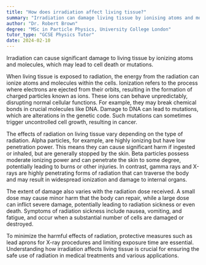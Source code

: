 ```yaml
---
title: "How does irradiation affect living tissue?"
summary: "Irradiation can damage living tissue by ionising atoms and molecules, potentially causing cell death or mutations."
author: "Dr. Robert Brown"
degree: "MSc in Particle Physics, University College London"
tutor_type: "GCSE Physics Tutor"
date: 2024-02-10
---
```


Irradiation can cause significant damage to living tissue by ionizing atoms and molecules, which may lead to cell death or mutations.

When living tissue is exposed to radiation, the energy from the radiation can ionize atoms and molecules within the cells. Ionization refers to the process where electrons are ejected from their orbits, resulting in the formation of charged particles known as ions. These ions can behave unpredictably, disrupting normal cellular functions. For example, they may break chemical bonds in crucial molecules like DNA. Damage to DNA can lead to mutations, which are alterations in the genetic code. Such mutations can sometimes trigger uncontrolled cell growth, resulting in cancer.

The effects of radiation on living tissue vary depending on the type of radiation. Alpha particles, for example, are highly ionizing but have low penetration power. This means they can cause significant harm if ingested or inhaled, but are generally stopped by the skin. Beta particles possess moderate ionizing power and can penetrate the skin to some degree, potentially leading to burns or other injuries. In contrast, gamma rays and X-rays are highly penetrating forms of radiation that can traverse the body and may result in widespread ionization and damage to internal organs.

The extent of damage also varies with the radiation dose received. A small dose may cause minor harm that the body can repair, while a large dose can inflict severe damage, potentially leading to radiation sickness or even death. Symptoms of radiation sickness include nausea, vomiting, and fatigue, and occur when a substantial number of cells are damaged or destroyed.

To minimize the harmful effects of radiation, protective measures such as lead aprons for X-ray procedures and limiting exposure time are essential. Understanding how irradiation affects living tissue is crucial for ensuring the safe use of radiation in medical treatments and various applications.
    